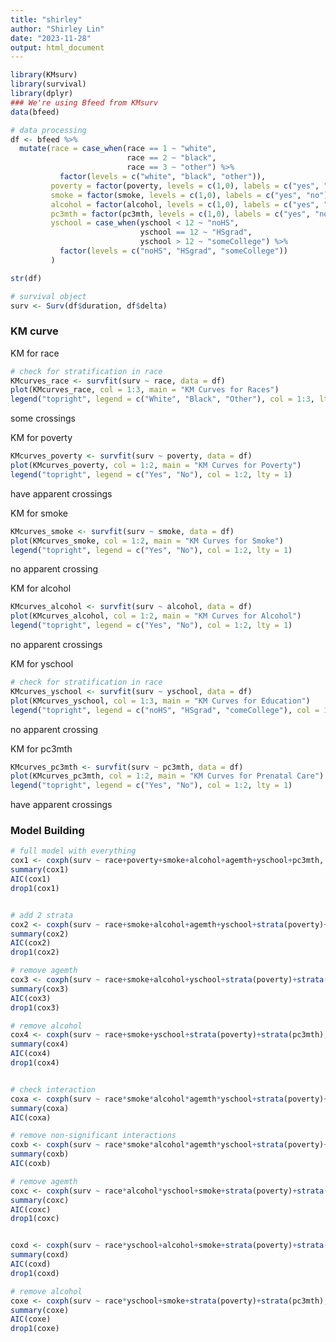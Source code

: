 ```yaml
---
title: "shirley"
author: "Shirley Lin"
date: "2023-11-28"
output: html_document
---
```


```r
library(KMsurv)
library(survival)
library(dplyr)
### We're using Bfeed from KMsurv
data(bfeed)
```

```r
# data processing
df <- bfeed %>% 
  mutate(race = case_when(race == 1 ~ "white",
                          race == 2 ~ "black", 
                          race == 3 ~ "other") %>% 
           factor(levels = c("white", "black", "other")),
         poverty = factor(poverty, levels = c(1,0), labels = c("yes", "no")),
         smoke = factor(smoke, levels = c(1,0), labels = c("yes", "no")),
         alcohol = factor(alcohol, levels = c(1,0), labels = c("yes", "no")),
         pc3mth = factor(pc3mth, levels = c(1,0), labels = c("yes", "no")),
         yschool = case_when(yschool < 12 ~ "noHS",
                             yschool == 12 ~ "HSgrad", 
                             yschool > 12 ~ "someCollege") %>% 
           factor(levels = c("noHS", "HSgrad", "someCollege"))
         )

str(df)

# survival object
surv <- Surv(df$duration, df$delta)
```

### KM curve

KM for race
```r
# check for stratification in race
KMcurves_race <- survfit(surv ~ race, data = df)
plot(KMcurves_race, col = 1:3, main = "KM Curves for Races")
legend("topright", legend = c("White", "Black", "Other"), col = 1:3, lty = 1)
```
some crossings


KM for poverty
```r
KMcurves_poverty <- survfit(surv ~ poverty, data = df)
plot(KMcurves_poverty, col = 1:2, main = "KM Curves for Poverty")
legend("topright", legend = c("Yes", "No"), col = 1:2, lty = 1)
```
have apparent crossings


KM for smoke
```r
KMcurves_smoke <- survfit(surv ~ smoke, data = df)
plot(KMcurves_smoke, col = 1:2, main = "KM Curves for Smoke")
legend("topright", legend = c("Yes", "No"), col = 1:2, lty = 1)
```
no apparent crossing


KM for alcohol
```r
KMcurves_alcohol <- survfit(surv ~ alcohol, data = df)
plot(KMcurves_alcohol, col = 1:2, main = "KM Curves for Alcohol")
legend("topright", legend = c("Yes", "No"), col = 1:2, lty = 1)
```
no apparent crossings


KM for yschool
```r
# check for stratification in race
KMcurves_yschool <- survfit(surv ~ yschool, data = df)
plot(KMcurves_yschool, col = 1:3, main = "KM Curves for Education")
legend("topright", legend = c("noHS", "HSgrad", "comeCollege"), col = 1:3, lty = 1)
```
no apparent crossing


KM for pc3mth
```r
KMcurves_pc3mth <- survfit(surv ~ pc3mth, data = df)
plot(KMcurves_pc3mth, col = 1:2, main = "KM Curves for Prenatal Care")
legend("topright", legend = c("Yes", "No"), col = 1:2, lty = 1)
```
have apparent crossings


### Model Building

```r
# full model with everything
cox1 <- coxph(surv ~ race+poverty+smoke+alcohol+agemth+yschool+pc3mth, data=df)
summary(cox1)
AIC(cox1)
drop1(cox1)


# add 2 strata
cox2 <- coxph(surv ~ race+smoke+alcohol+agemth+yschool+strata(poverty)+strata(pc3mth), data=df)
summary(cox2)
AIC(cox2)
drop1(cox2)

# remove agemth
cox3 <- coxph(surv ~ race+smoke+alcohol+yschool+strata(poverty)+strata(pc3mth), data=df)
summary(cox3)
AIC(cox3)
drop1(cox3)

# remove alcohol
cox4 <- coxph(surv ~ race+smoke+yschool+strata(poverty)+strata(pc3mth), data=df)
summary(cox4)
AIC(cox4)
drop1(cox4)


# check interaction
coxa <- coxph(surv ~ race*smoke*alcohol*agemth*yschool+strata(poverty)+strata(pc3mth), data=df)
summary(coxa)
AIC(coxa)

# remove non-significant interactions
coxb <- coxph(surv ~ race*smoke*alcohol*agemth*yschool+strata(poverty)+strata(pc3mth), data=df)
summary(coxb)
AIC(coxb)

# remove agemth
coxc <- coxph(surv ~ race*alcohol*yschool+smoke+strata(poverty)+strata(pc3mth), data=df)
summary(coxc)
AIC(coxc)
drop1(coxc)


coxd <- coxph(surv ~ race*yschool+alcohol+smoke+strata(poverty)+strata(pc3mth), data=df)
summary(coxd)
AIC(coxd)
drop1(coxd)

# remove alcohol
coxe <- coxph(surv ~ race*yschool+smoke+strata(poverty)+strata(pc3mth), data=df)
summary(coxe)
AIC(coxe)
drop1(coxe)

```




